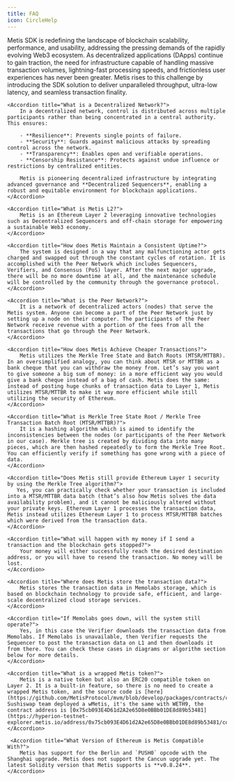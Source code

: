 ```yaml
---
title: FAQ
icon: CircleHelp
---
```



<Accordions>
    <Accordion title="What is Metis SDK?">
        Metis SDK is redefining the landscape of blockchain scalability, performance, and usability, addressing the pressing demands of the rapidly evolving Web3 ecosystem. As decentralized applications (DApps) continue to gain traction, the need for infrastructure capable of handling massive transaction volumes, lightning-fast processing speeds, and frictionless user experiences has never been greater. Metis rises to this challenge by introducing the SDK solution to deliver unparalleled throughput, ultra-low latency, and seamless transaction finality.
    </Accordion>

    <Accordion title="What is a Decentralized Network?">
        In a decentralized network, control is distributed across multiple participants rather than being concentrated in a central authority. This ensures:

        - **Resilience**: Prevents single points of failure.
        - **Security**: Guards against malicious attacks by spreading control across the network.
        - **Transparency**: Enables open and verifiable operations.
        - **Censorship Resistance**: Protects against undue influence or restrictions by centralized entities.

        Metis is pioneering decentralized infrastructure by integrating advanced governance and **Decentralized Sequencers**, enabling a robust and equitable environment for blockchain applications.
    </Accordion>

    <Accordion title="What is Metis L2?">
        Metis is an Ethereum Layer 2 leveraging innovative technologies such as Decentralized Sequencers and off-chain storage for empowering a sustainable Web3 economy.
    </Accordion>

    <Accordion title="How does Metis Maintain a Consistent Uptime?">
        The system is designed in a way that any malfunctioning actor gets charged and swapped out through the constant cycles of rotation. It is accomplished with the Peer Network which includes Sequencers, Verifiers, and Consensus (PoS) layer. After the next major upgrade, there will be no more downtime at all, and the maintenance schedule will be controlled by the community through the governance protocol.
    </Accordion>

    <Accordion title="What is the Peer Network?">
        It is a network of decentralized actors (nodes) that serve the Metis system. Anyone can become a part of the Peer Network just by setting up a node on their computer. The participants of the Peer Network receive revenue with a portion of the fees from all the transactions that go through the Peer Network.
    </Accordion>

    <Accordion title="How does Metis Achieve Cheaper Transactions?">
        Metis utilizes the Merkle Tree State and Batch Roots (MTSR/MTTBR). In an oversimplified analogy, you can think about MTSR or MTTBR as a bank cheque that you can withdraw the money from. Let’s say you want to give someone a big sum of money: in a more efficient way you would give a bank cheque instead of a bag of cash. Metis does the same: instead of posting huge chunks of transaction data to Layer 1, Metis utilizes MTSR/MTTBR to make it way more efficient while still utilizing the security of Ethereum.
    </Accordion>

    <Accordion title="What is Merkle Tree State Root / Merkle Tree Transaction Batch Root (MTSR/MTTBR)?">
        It is a hashing algorithm which is aimed to identify the inconsistencies between the nodes (or participants of the Peer Network in our case). Merkle tree is created by dividing data into many pieces, which are then hashed repeatedly to form the Merkle Tree Root. You can efficiently verify if something has gone wrong with a piece of data.
    </Accordion>

    <Accordion title="Does Metis still provide Ethereum Layer 1 security by using the Merkle Tree algorithm?">
       Yes, you can practically check whether your transaction is included into a MTSR/MTTBR data batch (that’s also how Metis solves the data availability problem), and it cannot be maliciously altered without your private keys. Ethereum Layer 1 processes the transaction data, Metis instead utilizes Ethereum Layer 1 to process MTSR/MTTBR batches which were derived from the transaction data.
    </Accordion>

    <Accordion title="What will happen with my money if I send a transaction and the blockchain gets stopped?">
        Your money will either successfully reach the desired destination address, or you will have to resend the transaction. No money will be lost.
    </Accordion>

    <Accordion title="Where does Metis store the transaction data?">
        Metis stores the transaction data in Memolabs storage, which is based on blockchain technology to provide safe, efficient, and large-scale decentralized cloud storage services.
    </Accordion>

    <Accordion title="If Memolabs goes down, will the system still operate?">
        Yes, in this case the Verifier downloads the transaction data from Memolabs. If Memolabs is unavailable, then Verifier requests the Sequencer to post the transaction data on L1 and then downloads it from there. You can check these cases in diagrams or algorithm section below for more details.
    </Accordion>

    <Accordion title="What is a wrapped Metis token?">
        Metis is a native token but also an ERC20 compatible token on Layer 2. It is a built-in feature, so there is no need to create a wrapped Metis token, and the source code is [here](https://github.com/MetisProtocol/mvm/blob/develop/packages/contracts/contracts/MVM/MVM_Coinbase.sol). Sushiswap team deployed a wMetis, it's the same with WETH9, the contract address is [0x75cb093E4D61d2A2e65D8e0BBb01DE8d89b53481](https://hyperion-testnet-explorer.metis.io/address/0x75cb093E4D61d2A2e65D8e0BBb01DE8d89b53481/contracts).
    </Accordion>

     <Accordion title="What Version of Ethereum is Metis Compatible With?">
        Metis has support for the Berlin and `PUSH0` opcode with the Shanghai upgrade. Metis does not support the Cancun upgrade yet. The latest Solidity version that Metis supports is **v0.8.24**.
    </Accordion>

</Accordions>
